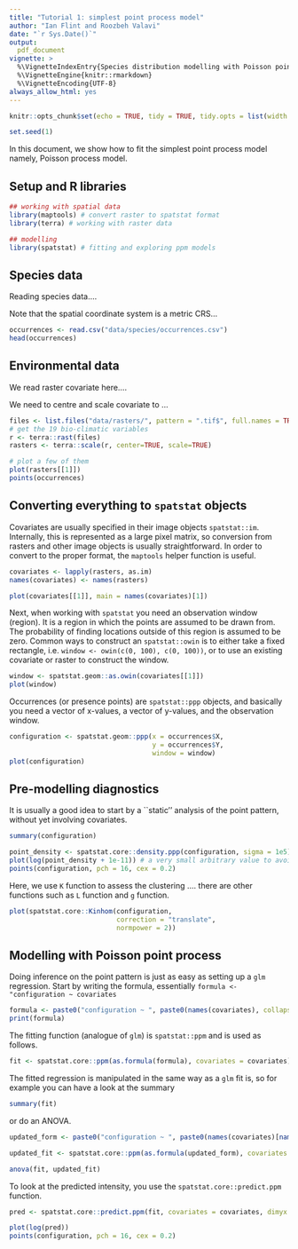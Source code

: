 ```yaml
---
title: "Tutorial 1: simplest point process model"
author: "Ian Flint and Roozbeh Valavi"
date: "`r Sys.Date()`"
output: 
  pdf_document
vignette: >
  %\VignetteIndexEntry{Species distribution modelling with Poisson point processes}
  %\VignetteEngine{knitr::rmarkdown}
  %\VignetteEncoding{UTF-8}
always_allow_html: yes
---
```


```r
knitr::opts_chunk$set(echo = TRUE, tidy = TRUE, tidy.opts = list(width.cutoff = 80), fig.align="center", message = FALSE, warning = FALSE, fig.height = 5, fig.width = 5)

set.seed(1)
```

In this document, we show how to fit the simplest point process model namely, Poisson process model.


## Setup and R libraries

```r
## working with spatial data
library(maptools) # convert raster to spatstat format
library(terra) # working with raster data

## modelling 
library(spatstat) # fitting and exploring ppm models
```


## Species data

Reading species data....

Note that the spatial coordinate system is a metric CRS...

```r
occurrences <- read.csv("data/species/occurrences.csv")
head(occurrences)

```


## Environmental data

We read raster covariate here....

We need to centre and scale covariate to ... 

```r
files <- list.files("data/rasters/", pattern = ".tif$", full.names = TRUE)
# get the 19 bio-climatic variables
r <- terra::rast(files)
rasters <- terra::scale(r, center=TRUE, scale=TRUE)

# plot a few of them
plot(rasters[[1]])
points(occurrences)

```


## Converting everything to `spatstat` objects

Covariates are usually specified in their image objects `spatstat::im`.
Internally, this is represented as a large pixel matrix, so conversion from rasters and other image objects is usually straightforward.
In order to convert to the proper format, the `maptools` helper function is useful.

```r
covariates <- lapply(rasters, as.im)
names(covariates) <- names(rasters)

plot(covariates[[1]], main = names(covariates)[1])

```


Next, when working with `spatstat` you need an observation window (region).
It is a region in which the points are assumed to be drawn from. 
The probability of finding locations outside of this region is assumed to be zero.
Common ways to construct an `spatstat::owin` is to either take a fixed rectangle, i.e. `window <- owin(c(0, 100), c(0, 100))`, or to use an existing covariate or raster to construct the window.

```r
window <- spatstat.geom::as.owin(covariates[[1]])
plot(window)

```


Occurrences (or presence points) are `spatstat::ppp` objects, and basically you need a vector of x-values, a vector of y-values, and the observation window.

```r
configuration <- spatstat.geom::ppp(x = occurrences$X, 
                                    y = occurrences$Y,
                                    window = window)
plot(configuration)

```

## Pre-modelling diagnostics

It is usually a good idea to start by a ``static'' analysis of the point pattern, without yet involving covariates.

```r
summary(configuration)

point_density <- spatstat.core::density.ppp(configuration, sigma = 1e5)
plot(log(point_density + 1e-11)) # a very small arbitrary value to avoid log of zero
points(configuration, pch = 16, cex = 0.2)

```

Here, we use `K` function to assess the clustering .... there are other functions such as `L` function and `g` function.


```r
plot(spatstat.core::Kinhom(configuration, 
                           correction = "translate", 
                           normpower = 2))

```


## Modelling with Poisson point process

Doing inference on the point pattern is just as easy as setting up a `glm` regression.
Start by writing the formula, essentially `formula <- "configuration ~ covariates`

```r
formula <- paste0("configuration ~ ", paste0(names(covariates), collapse = " + "))
print(formula)
```

The fitting function (analogue of `glm`) is `spatstat::ppm` and is used as follows.

```r
fit <- spatstat.core::ppm(as.formula(formula), covariates = covariates)

```

The fitted regression is manipulated in the same way as a `glm` fit is, so for example you can have a look at the summary

```r
summary(fit)
```

or do an ANOVA.

```r
updated_form <- paste0("configuration ~ ", paste0(names(covariates)[names(covariates) != "bio_15"], collapse = " + "))

updated_fit <- spatstat.core::ppm(as.formula(updated_form), covariates = covariates)

anova(fit, updated_fit)

```

To look at the predicted intensity, you use the `spatstat.core::predict.ppm` function.

```r
pred <- spatstat.core::predict.ppm(fit, covariates = covariates, dimyx = c(1024, 1024))

plot(log(pred))
points(configuration, pch = 16, cex = 0.2)

```
